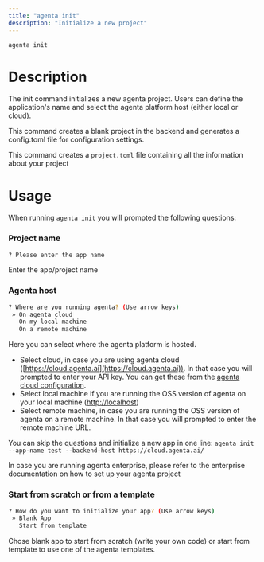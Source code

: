```yaml
---
title: "agenta init"
description: "Initialize a new project"
---
```



```bash
agenta init
```

# Description


The init command initializes a new agenta project. Users can define the application's name and select the agenta platform host (either local or cloud).

This command creates a blank project in the backend and generates a config.toml file for configuration settings.

<Info>This command creates a `project.toml` file containing all the information about your project</Info>

# Usage

When running `agenta init` you will prompted the following questions:

### Project name
```bash
? Please enter the app name
```

Enter the app/project name

### Agenta host
```bash
? Where are you running agenta? (Use arrow keys)
 » On agenta cloud
   On my local machine
   On a remote machine
```

Here you can select where the agenta platform is hosted.
- Select cloud, in case you are using agenta cloud ([https://cloud.agenta.ai](https://cloud.agenta.ai)). In that case you will prompted to enter your API key. You can get these from the [agenta cloud configuration](https://cloud.agenta.ai/settings?tab=apiKeys).
- Select local machine if you are running the OSS version of agenta on your local machine ([http://localhost](http://localhost))
- Select remote machine, in case you are running the OSS version of agenta on a remote machine. In that case you will prompted to enter the remote machine URL.

<Note>You can skip the questions and initialize a new app in one line: `agenta init --app-name test --backend-host https://cloud.agenta.ai/`</Note>

<Info> In case you are running agenta enterprise, please refer to the enterprise documentation on how to set up your agenta project</Info>


### Start from scratch or from a template
```bash
? How do you want to initialize your app? (Use arrow keys)
 » Blank App
   Start from template
```

Chose blank app to start from scratch (write your own code) or start from template to use one of the agenta templates.
